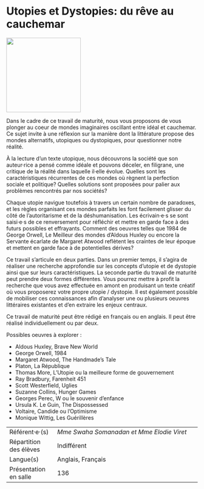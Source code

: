 # Utopies et Dystopies: du rêve au cauchemar

::: {.center data-latex=""}
![](images/utopies-et-dystopies-du-reve-au-cauchemar.jpg){height=14em}
:::

Dans le cadre de ce travail de maturité, nous vous proposons de vous
plonger au coeur de mondes imaginaires oscillant entre idéal et
cauchemar. Ce sujet invite à une réflexion sur la manière dont la
littérature propose des mondes alternatifs, utopiques ou dystopiques,
pour questionner notre réalité.

À la lecture d'un texte utopique, nous découvrons la société que son
auteur·rice a pensé comme idéale et pouvons déceler, en filigrane, une
critique de la réalité dans laquelle il·elle évolue. Quelles sont les
caractéristiques récurrentes de ces mondes où règnent la perfection
sociale et politique? Quelles solutions sont proposées pour palier aux
problèmes rencontrés par nos sociétés?

Chaque utopie navigue toutefois à travers un certain nombre de
paradoxes, et les règles organisant ces mondes parfaits les font
facilement glisser du côté de l'autoritarisme et de la déshumanisation.
Les écrivain·e·s se sont saisi·e·s de ce renversement pour réfléchir et
mettre en garde face à des futurs possibles et effrayants. Comment des
oeuvres telles que 1984 de George Orwell, Le Meilleur des mondes
d'Aldous Huxley ou encore la Servante écarlate de Margaret Atwood
reflètent les craintes de leur époque et mettent en garde face à de
potentielles dérives?

Ce travail s'articule en deux parties. Dans un premier temps, il s'agira
de réaliser une recherche approfondie sur les concepts d'utopie et de
dystopie ainsi que sur leurs caractéristiques. La seconde partie du
travail de maturité peut prendre deux formes différentes. Vous pourrez
mettre à profit la recherche que vous avez effectuée en amont en
produisant un texte créatif où vous proposerez votre propre utopie /
dystopie. Il est également possible de mobiliser ces connaissances afin
d'analyser une ou plusieurs oeuvres littéraires existantes et d'en
extraire les enjeux centraux.

Ce travail de maturité peut être rédigé en français ou en anglais. Il
peut être réalisé individuellement ou par deux.

\newpage

Possibles oeuvres à explorer : 

-   Aldous Huxley, Brave New World
-   George Orwell, 1984
-   Margaret Atwood, The Handmade's Tale
-   Platon, La République
-   Thomas More, L'Utopie ou la meilleure forme de gouvernement
-   Ray Bradbury, Farenheit 451
-   Scott Westerfield, Uglies
-   Suzanne Collins, Hunger Games
-   Georges Perec, W ou le souvenir d'enfance
-   Ursula K. Le Guin, The Dispossessed
-   Voltaire, Candide ou l'Optimisme
-   Monique Wittig, Les Guérillères

::: {.small data-latex=""}
|                        |                                            |
| :------------- | :----------------------------------------- |
| Référent·e·(s)         | _Mme Swaha Somanadan et Mme Elodie Viret_                              |
| Répartition des élèves | Indifférent                                |
| Langue(s)              | Anglais, Français                                |
| Présentation en salle  | 136                                  |
:::